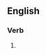==English==

===Verb===
{{head|en|present participle}}

# {{present participle of|flux|lang=en|nocat=1}}